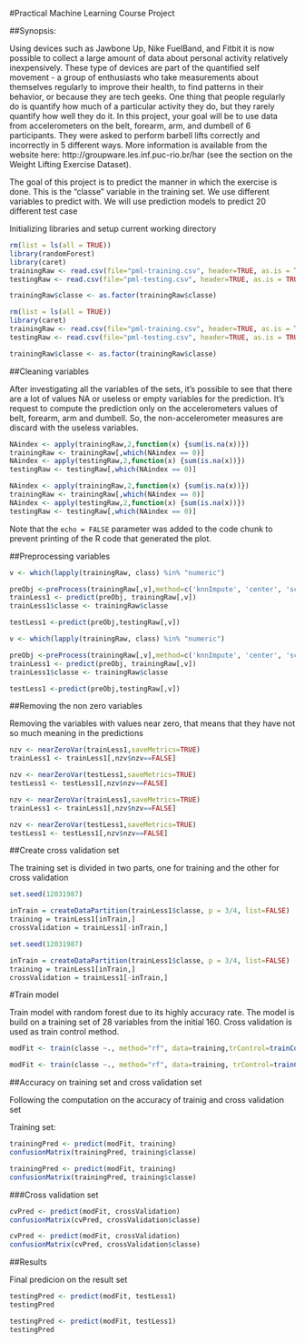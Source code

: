 
#Practical Machine Learning Course Project

##Synopsis:

Using devices such as Jawbone Up, Nike FuelBand, and Fitbit it is now possible to collect a large amount of data about personal activity relatively inexpensively. These type of devices are part of the quantified self movement - a group of enthusiasts who take measurements about themselves regularly to improve their health, to find patterns in their behavior, or because they are tech geeks. One thing that people regularly do is quantify how much of a particular activity they do, but they rarely quantify how well they do it. In this project, your goal will be to use data from accelerometers on the belt, forearm, arm, and dumbell of 6 participants. They were asked to perform barbell lifts correctly and incorrectly in 5 different ways. More information is available from the website here: http://groupware.les.inf.puc-rio.br/har (see the section on the Weight Lifting Exercise Dataset).

The goal of this project is to predict the manner in which the exercise is done. This is the "classe" variable in the training set. We use different variables to predict with. We will use prediction models to predict 20 different test case


Initializing libraries and setup current working directory

```r
rm(list = ls(all = TRUE))
library(randomForest)
library(caret)
trainingRaw <- read.csv(file="pml-training.csv", header=TRUE, as.is = TRUE, stringsAsFactors = FALSE, sep=',', na.strings=c('NA','','#DIV/0!'))
testingRaw <- read.csv(file="pml-testing.csv", header=TRUE, as.is = TRUE, stringsAsFactors = FALSE, sep=',', na.strings=c('NA','','#DIV/0!'))

trainingRaw$classe <- as.factor(trainingRaw$classe) 
```

```r
rm(list = ls(all = TRUE))
library(caret)
trainingRaw <- read.csv(file="pml-training.csv", header=TRUE, as.is = TRUE, stringsAsFactors = FALSE, sep=',', na.strings=c('NA','','#DIV/0!'))
testingRaw <- read.csv(file="pml-testing.csv", header=TRUE, as.is = TRUE, stringsAsFactors = FALSE, sep=',', na.strings=c('NA','','#DIV/0!'))

trainingRaw$classe <- as.factor(trainingRaw$classe) 
```

##Cleaning variables

After investigating all the variables of the sets, it's possible to see that there are a lot of values NA or useless or empty variables for the prediction. It's request to compute the prediction only on the accelerometers values of belt, forearm, arm and dumbell. So, the non-accelerometer measures are discard with the useless variables.


```r
NAindex <- apply(trainingRaw,2,function(x) {sum(is.na(x))}) 
trainingRaw <- trainingRaw[,which(NAindex == 0)]
NAindex <- apply(testingRaw,2,function(x) {sum(is.na(x))}) 
testingRaw <- testingRaw[,which(NAindex == 0)]
```

```r
NAindex <- apply(trainingRaw,2,function(x) {sum(is.na(x))}) 
trainingRaw <- trainingRaw[,which(NAindex == 0)]
NAindex <- apply(testingRaw,2,function(x) {sum(is.na(x))}) 
testingRaw <- testingRaw[,which(NAindex == 0)]
```

Note that the `echo = FALSE` parameter was added to the code chunk to prevent printing of the R code that generated the plot.

##Preprocessing variables

```r
v <- which(lapply(trainingRaw, class) %in% "numeric")

preObj <-preProcess(trainingRaw[,v],method=c('knnImpute', 'center', 'scale'))
trainLess1 <- predict(preObj, trainingRaw[,v])
trainLess1$classe <- trainingRaw$classe

testLess1 <-predict(preObj,testingRaw[,v])
```

```r
v <- which(lapply(trainingRaw, class) %in% "numeric")

preObj <-preProcess(trainingRaw[,v],method=c('knnImpute', 'center', 'scale'))
trainLess1 <- predict(preObj, trainingRaw[,v])
trainLess1$classe <- trainingRaw$classe

testLess1 <-predict(preObj,testingRaw[,v])
```

##Removing the non zero variables

Removing the variables with values near zero, that means that they have not so much meaning in the predictions

```r
nzv <- nearZeroVar(trainLess1,saveMetrics=TRUE)
trainLess1 <- trainLess1[,nzv$nzv==FALSE]

nzv <- nearZeroVar(testLess1,saveMetrics=TRUE)
testLess1 <- testLess1[,nzv$nzv==FALSE]
```

```r
nzv <- nearZeroVar(trainLess1,saveMetrics=TRUE)
trainLess1 <- trainLess1[,nzv$nzv==FALSE]

nzv <- nearZeroVar(testLess1,saveMetrics=TRUE)
testLess1 <- testLess1[,nzv$nzv==FALSE]
```
##Create cross validation set

The training set is divided in two parts, one for training and the other for cross validation

```r
set.seed(12031987)

inTrain = createDataPartition(trainLess1$classe, p = 3/4, list=FALSE)
training = trainLess1[inTrain,]
crossValidation = trainLess1[-inTrain,]
```

```r
set.seed(12031987)

inTrain = createDataPartition(trainLess1$classe, p = 3/4, list=FALSE)
training = trainLess1[inTrain,]
crossValidation = trainLess1[-inTrain,]
```

#Train model

Train model with random forest due to its highly accuracy rate. The model is build on a training set of 28 variables from the initial 160. Cross validation is used as train control method.

```r
modFit <- train(classe ~., method="rf", data=training,trControl=trainControl(method='cv'), number=5, allowParallel=TRUE )
```

```r
modFit <- train(classe ~., method="rf", data=training, trControl=trainControl(method='cv'), number=5, allowParallel=TRUE )
```

##Accuracy on training set and cross validation set

Following the computation on the accuracy of trainig and cross validation set

Training set:

```r
trainingPred <- predict(modFit, training)
confusionMatrix(trainingPred, training$classe)
```

```r
trainingPred <- predict(modFit, training)
confusionMatrix(trainingPred, training$classe)
```

###Cross validation set

```r
cvPred <- predict(modFit, crossValidation)
confusionMatrix(cvPred, crossValidation$classe)
```

```r
cvPred <- predict(modFit, crossValidation)
confusionMatrix(cvPred, crossValidation$classe)
```
##Results

Final predicion on the result set
```r
testingPred <- predict(modFit, testLess1)
testingPred
```
```r
testingPred <- predict(modFit, testLess1)
testingPred
```
